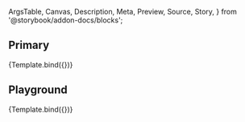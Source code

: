 <!-- @prettier -->

  ArgsTable,
  Canvas,
  Description,
  Meta,
  Preview,
  Source,
  Story,
} from '@storybook/addon-docs/blocks';


<Meta title="Molecules/FormSelect" component={FormSelect} argTypes={argTypes} />

<Description of={FormSelect} />

## Primary

<Canvas>
  <Story
    name="Primary"
    args={{
      label: 'Select Label',
      placeholder: 'Placeholder',
      options: [
        {
          label: 'One',
          value: 'ONE',
        },
        {
          label: 'Two',
          value: 'TWO',
        },
        {
          label: 'Three',
          value: 'THREE',
        },
      ],
    }}
  >
    {Template.bind({})}
  </Story>
</Canvas>

## Playground

<Canvas isColumn>
  <Source language="jsx" story="Playground" />
  <Story
    name="Playground"
    args={{
      label: 'Select Label',
      placeholder: 'Placeholder',
      options: [
        {
          label: 'One',
          value: 'ONE',
        },
        {
          label: 'Two',
          value: 'TWO',
        },
        {
          label: 'Three',
          value: 'THREE',
        },
      ],
    }}
  >
    {Template.bind({})}
  </Story>
  <ArgsTable story="Playground" />
</Canvas>
